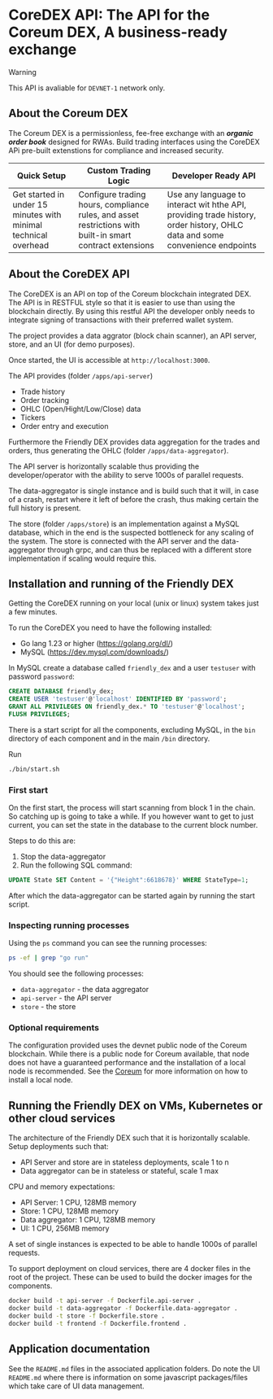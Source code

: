 # CoreDEX API: The API for the Coreum DEX, A business-ready exchange

> [!WARNING]
> This API is avaliable for `DEVNET-1` network only.

## About the Coreum DEX

The Coreum DEX is a permissionless, fee-free exchange with an ***organic order book*** designed for RWAs. Build trading interfaces using the CoreDEX APi pre-built extenstions for compliance and increased security.

| Quick Setup | Custom Trading Logic | Developer Ready API |
|-|-|-|
| Get started in under 15 minutes with minimal technical overhead   | Configure trading hours, compliance rules, and asset restrictions with built-in smart contract extensions   | Use any language to interact wit hthe API, providing trade history, order history, OHLC data and some convenience endpoints   |


## About the CoreDEX API

The CoreDEX is an API on top of the Coreum blockchain integrated DEX. The API is in RESTFUL style so that it is easier to use than using the blockchain directly. By using this restful API the developer onbly needs to integrate signing of transactions with their preferred wallet system.

The project provides a data aggrator (block chain scanner), an API server, store, and an UI (for demo purposes).

Once started, the UI is accessible at `http://localhost:3000`.

The API provides (folder `/apps/api-server`)

* Trade history
* Order tracking
* OHLC (Open/Hight/Low/Close) data
* Tickers
* Order entry and execution

Furthermore the Friendly DEX provides data aggregation for the trades and orders, thus generating the OHLC (folder `/apps/data-aggregator`).

The API server is horizontally scalable thus providing the developer/operator with the ability to serve 1000s of parallel requests.

The data-aggregator is single instance and is build such that it will, in case of a crash, restart where it left of before the crash, thus making certain the full history is present.

The store (folder `/apps/store`) is an implementation against a MySQL database, which in the end is the suspected bottleneck for any scaling of the system. The store is connected with the API server and the data-aggregator through grpc, and can thus be replaced with a different store implementation if scaling would require this.

## Installation and running of the Friendly DEX

Getting the CoreDEX running on your local (unix or linux) system takes just a few minutes.

To run the CoreDEX you need to have the following installed:

* Go lang 1.23 or higher (https://golang.org/dl/)
* MySQL (https://dev.mysql.com/downloads/)

In MySQL create a database called `friendly_dex` and a user `testuser` with password `password`:

```sql
CREATE DATABASE friendly_dex;
CREATE USER 'testuser'@'localhost' IDENTIFIED BY 'password';
GRANT ALL PRIVILEGES ON friendly_dex.* TO 'testuser'@'localhost';
FLUSH PRIVILEGES;
```

There is a start script for all the components, excluding MySQL, in the `bin` directory of each component and in the main `/bin` directory.

Run

```bash
./bin/start.sh
```

### First start

On the first start, the process will start scanning from block 1 in the chain. So catching up is going to take a while.
If you however want to get to just current, you can set the state in the database to the current block number.

Steps to do this are:

1. Stop the data-aggregator
2. Run the following SQL command:

```sql
UPDATE State SET Content = '{"Height":6618678}' WHERE StateType=1;
```

After which the data-aggregator can be started again by running the start script.

### Inspecting running processes

Using the `ps` command you can see the running processes:

```bash
ps -ef | grep "go run"
```

You should see the following processes:

* `data-aggregator` - the data aggregator
* `api-server` - the API server
* `store` - the store

### Optional requirements

The configuration provided uses the devnet public node of the Coreum blockchain. While there is a public node for Coreum available, that node does not have a guaranteed performance and the installation of a local node is recommended.
See the [Coreum](https://docs.coreum.dev/docs/become-validator/run-full-node) for more information on how to install a local node.

## Running the Friendly DEX on VMs, Kubernetes or other cloud services

The architecture of the Friendly DEX such that it is horizontally scalable. Setup deployments such that:

* API Server and store are in stateless deployments, scale 1 to n
* Data aggregator can be in stateless or stateful, scale 1 max

CPU and memory expectations:

* API Server: 1 CPU, 128MB memory
* Store: 1 CPU, 128MB memory
* Data aggregator: 1 CPU, 128MB memory
* UI: 1 CPU, 256MB memory

A set of single instances is expected to be able to handle 1000s of parallel requests.

To support deployment on cloud services, there are 4 docker files in the root of the project. These can be used to build the docker images for the components.

```bash
docker build -t api-server -f Dockerfile.api-server .
docker build -t data-aggregator -f Dockerfile.data-aggregator .
docker build -t store -f Dockerfile.store .
docker build -t frontend -f Dockerfile.frontend .
```

## Application documentation

See the `README.md` files in the associated application folders.
Do note the UI `README.md` where there is information on some javascript packages/files which take care of UI data management.
